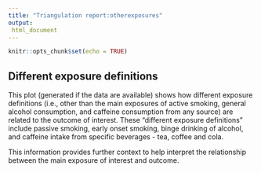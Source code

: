 ```yaml
---
title: "Triangulation report:otherexposures"
output:
 html_document
---
```


```r
knitr::opts_chunk$set(echo = TRUE)

```

## Different exposure definitions

This plot (generated if the data are available) shows how different exposure definitions (i.e., other than the main exposures of active smoking, general alcohol consumption, and caffeine consumption from any source) are related to the outcome of interest. These "different exposure definitions" include passive smoking, early onset smoking, binge drinking of alcohol, and caffeine intake from specific beverages - tea, coffee and cola.

This information provides further context to help interpret the relationship between the main exposure of interest and outcome.

